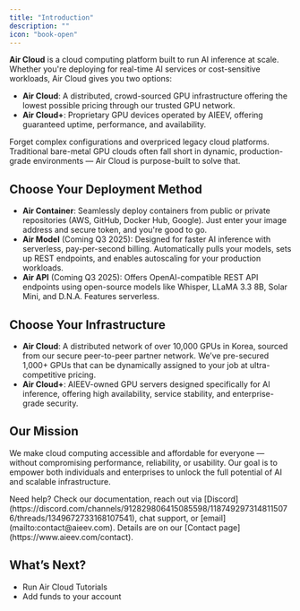 ```yaml
---
title: "Introduction"
description: ""
icon: "book-open"
---
```


**Air Cloud** is a cloud computing platform built to run AI inference at scale. Whether you're deploying for real-time AI services or cost-sensitive workloads, Air Cloud gives you two options:

- **Air Cloud**: A distributed, crowd-sourced GPU infrastructure offering the lowest possible pricing through our trusted GPU network.
- **Air Cloud+**: Proprietary GPU devices operated by AIEEV, offering guaranteed uptime, performance, and availability.

Forget complex configurations and overpriced legacy cloud platforms. Traditional bare-metal GPU clouds often fall short in dynamic, production-grade environments — Air Cloud is purpose-built to solve that.

## Choose Your Deployment Method

- **Air Container**: Seamlessly deploy containers from public or private repositories (AWS, GitHub, Docker Hub, Google). Just enter your image address and secure token, and you're good to go.
- **Air Model** (Coming Q3 2025): Designed for faster AI inference with serverless, pay-per-second billing. Automatically pulls your models, sets up REST endpoints, and enables autoscaling for your production workloads.
- **Air API** (Coming Q3 2025): Offers OpenAI-compatible REST API endpoints using open-source models like Whisper, LLaMA 3.3 8B, Solar Mini, and D.N.A. Features serverless.

## Choose Your Infrastructure

- **Air Cloud**: A distributed network of over 10,000 GPUs in Korea, sourced from our secure peer-to-peer partner network. We’ve pre-secured 1,000+ GPUs that can be dynamically assigned to your job at ultra-competitive pricing.
- **Air Cloud+**: AIEEV-owned GPU servers designed specifically for AI inference, offering high availability, service stability, and enterprise-grade security.

## Our Mission

We make cloud computing accessible and affordable for everyone — without compromising performance, reliability, or usability. Our goal is to empower both individuals and enterprises to unlock the full potential of AI and scalable infrastructure.

<Info>
  Need help? Check our documentation, reach out via [Discord](https://discord.com/channels/912829806415085598/1187492973148115076/threads/1349672733168107541), chat support, or
  [email](mailto:contact@aieev.com). Details are on our [Contact page](https://www.aieev.com/contact).
</Info>

## What’s Next?

- Run Air Cloud Tutorials
- Add funds to your account

